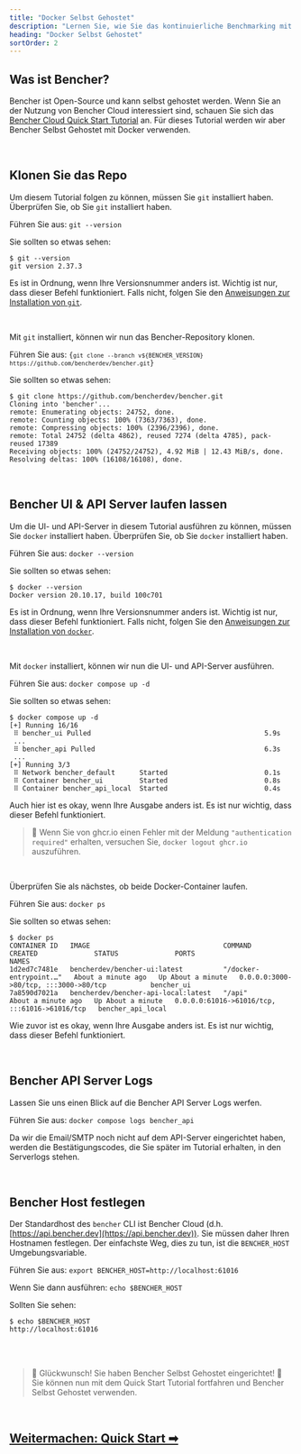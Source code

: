 ```yaml
---
title: "Docker Selbst Gehostet"
description: "Lernen Sie, wie Sie das kontinuierliche Benchmarking mit Bencher selbst hosten können"
heading: "Docker Selbst Gehostet"
sortOrder: 2
---
```



## Was ist Bencher?

<BencherIntro />

Bencher ist Open-Source und kann selbst gehostet werden.
Wenn Sie an der Nutzung von Bencher Cloud interessiert sind, schauen Sie sich das [Bencher Cloud Quick Start Tutorial](/de/docs/tutorial/quick-start/) an.
Für dieses Tutorial werden wir aber Bencher Selbst Gehostet mit Docker verwenden.

<br />

## Klonen Sie das Repo

Um diesem Tutorial folgen zu können, müssen Sie `git` installiert haben.
Überprüfen Sie, ob Sie `git` installiert haben.

Führen Sie aus: `git --version`

Sie sollten so etwas sehen:

```
$ git --version
git version 2.37.3
```

Es ist in Ordnung, wenn Ihre Versionsnummer anders ist.
Wichtig ist nur, dass dieser Befehl funktioniert.
Falls nicht, folgen Sie den [Anweisungen zur Installation von `git`](https://git-scm.com/book/en/v2/Getting-Started-Installing-Git).

<br />

Mit `git` installiert, können wir nun das Bencher-Repository klonen.

Führen Sie aus: <code>{`git clone --branch v${BENCHER_VERSION} https://github.com/bencherdev/bencher.git`}</code>

Sie sollten so etwas sehen:

```
$ git clone https://github.com/bencherdev/bencher.git
Cloning into 'bencher'...
remote: Enumerating objects: 24752, done.
remote: Counting objects: 100% (7363/7363), done.
remote: Compressing objects: 100% (2396/2396), done.
remote: Total 24752 (delta 4862), reused 7274 (delta 4785), pack-reused 17389
Receiving objects: 100% (24752/24752), 4.92 MiB | 12.43 MiB/s, done.
Resolving deltas: 100% (16108/16108), done.
```

<br />

## Bencher UI & API Server laufen lassen

Um die UI- und API-Server in diesem Tutorial ausführen zu können, müssen Sie `docker` installiert haben.
Überprüfen Sie, ob Sie `docker` installiert haben.

Führen Sie aus: `docker --version`

Sie sollten so etwas sehen:

```
$ docker --version
Docker version 20.10.17, build 100c701
```

Es ist in Ordnung, wenn Ihre Versionsnummer anders ist.
Wichtig ist nur, dass dieser Befehl funktioniert.
Falls nicht, folgen Sie den [Anweisungen zur Installation von `docker`](https://docs.docker.com/get-docker/).

<br />

Mit `docker` installiert, können wir nun die UI- und API-Server ausführen.

Führen Sie aus: `docker compose up -d`

Sie sollten so etwas sehen:

```
$ docker compose up -d
[+] Running 16/16
 ⠿ bencher_ui Pulled                                           5.9s
 ...
 ⠿ bencher_api Pulled                                          6.3s
 ...
[+] Running 3/3
 ⠿ Network bencher_default      Started                        0.1s
 ⠿ Container bencher_ui         Started                        0.8s
 ⠿ Container bencher_api_local  Started                        0.4s
```

Auch hier ist es okay, wenn Ihre Ausgabe anders ist. Es ist nur wichtig, dass dieser Befehl funktioniert.

> 🐰 Wenn Sie von ghcr.io einen Fehler mit der Meldung `"authentication required"` erhalten, versuchen Sie, `docker logout ghcr.io` auszuführen.

<br />

Überprüfen Sie als nächstes, ob beide Docker-Container laufen.

Führen Sie aus: `docker ps`

Sie sollten so etwas sehen:

```
$ docker ps
CONTAINER ID   IMAGE                                 COMMAND                  CREATED              STATUS              PORTS                                           NAMES
1d2ed7c7481e   bencherdev/bencher-ui:latest          "/docker-entrypoint.…"   About a minute ago   Up About a minute   0.0.0.0:3000->80/tcp, :::3000->80/tcp           bencher_ui
7a8590d7021a   bencherdev/bencher-api-local:latest   "/api"                   About a minute ago   Up About a minute   0.0.0.0:61016->61016/tcp, :::61016->61016/tcp   bencher_api_local
```

Wie zuvor ist es okay, wenn Ihre Ausgabe anders ist. Es ist nur wichtig, dass dieser Befehl funktioniert.

<br />

## Bencher API Server Logs

Lassen Sie uns einen Blick auf die Bencher API Server Logs werfen.

Führen Sie aus: `docker compose logs bencher_api`

Da wir die Email/SMTP noch nicht auf dem API-Server eingerichtet haben,
werden die Bestätigungscodes, die Sie später im Tutorial erhalten, in den Serverlogs stehen.

<br />

## Bencher Host festlegen

Der Standardhost des `bencher` CLI ist Bencher Cloud (d.h. [https://api.bencher.dev](https://api.bencher.dev)).
Sie müssen daher Ihren Hostnamen festlegen. Der einfachste Weg, dies zu tun, ist die `BENCHER_HOST` Umgebungsvariable.

Führen Sie aus: `export BENCHER_HOST=http://localhost:61016`

Wenn Sie dann ausführen: `echo $BENCHER_HOST`

Sollten Sie sehen:

```
$ echo $BENCHER_HOST
http://localhost:61016
```

<br />
<br />

> 🐰 Glückwunsch! Sie haben Bencher Selbst Gehostet eingerichtet! 🎉
> Sie können nun mit dem Quick Start Tutorial fortfahren und Bencher Selbst Gehostet verwenden.

<br />

<h2><a href="/de/docs/tutorial/quick-start/">Weitermachen: Quick Start ➡</a></h2>
